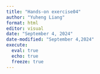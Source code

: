 ```yaml
---
title: "Hands-on exercise04"
author: "Yuheng Liang"
format: html
editor: visual
date: "September 4, 2024"
date-modified: "September 4,2024"
execute: 
  eval: true
  echo: true
  freeze: true
---
```

